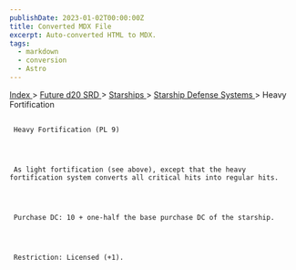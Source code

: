 ```yaml
---
publishDate: 2023-01-02T00:00:00Z
title: Converted MDX File
excerpt: Auto-converted HTML to MDX.
tags:
  - markdown
  - conversion
  - Astro
---
```


[
Index
](-index) >
[
Future d20 SRD
](future-d20-srd-index) >
[
Starships
](future-d20-srd-starships-index) >
[
Starship Defense Systems
](future-d20-srd-starships-starship-defense-systems-index) > Heavy Fortification

##

     Heavy Fortification (PL 9)




     As light fortification (see above), except that the heavy fortification system converts all critical hits into regular hits.




     Purchase DC: 10 + one-half the base purchase DC of the starship.




     Restriction: Licensed (+1).
